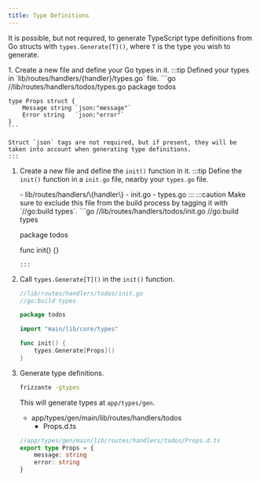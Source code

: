 ```yaml
---
title: Type Definitions
---
```



It is possible, but not required, to generate TypeScript type definitions from Go structs with `types.Generate[T]()`, where `T` is the type you wish to generate.


<Steps>
1. Create a new file and define your Go types in it.
    :::tip
    Defined your types in `lib/routes/handlers/{handler}/types.go` file.
    ```go
    //lib/routes/handlers/todos/types.go
    package todos

    type Props struct {
        Message string `json:"message"`
        Error string   `json:"error"`
    }
    ```
    
    Struct `json` tags are not required, but if present, they will be taken into account when generating type definitions.
    :::
1. Create a new file and define the `init()` function in it.
    :::tip
    Define the `init()` function in a `init.go` file, nearby your `types.go` file.

    <FileTree>
        - lib/routes/handlers/\{handler\}
            - init.go
            - types.go
    </FileTree>
    :::
    :::caution
    Make sure to exclude this file from the build process by tagging it with `//go:build types`.
    ```go
    //lib/routes/handlers/todos/init.go
    //go:build types

    package todos

    func init() {}
    ```
    :::
1. Call `types.Generate[T]()` in the `init()` function.
    ```go
    //lib/routes/handlers/todos/init.go
    //go:build types

    package todos

    import "main/lib/core/types"

    func init() {
        types.Generate[Props]()
    }
    ```
1. Generate type definitions.
    ```sh
    frizzante -gtypes
    ```
    This will generate types at `app/types/gen`.
    <FileTree>
    - app/types/gen/main/lib/routes/handlers/todos
        - Props.d.ts
    </FileTree>

    ```ts
    //app/types/gen/main/lib/routes/handlers/todos/Props.d.ts
    export type Props = {
        message: string
        error: string
    }
    ```
</Steps>
